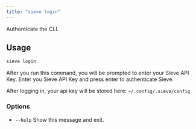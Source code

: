 ```yaml
---
title: "sieve login"
---
```


Authenticate the CLI.

## Usage
```bash
sieve login
```

After you run this command, you will be prompted to enter your Sieve API Key. Enter you Sieve API Key and press enter to authenticate Sieve. 

After logging in,  your api key will be stored here: `~/.config/.sieve/config`

### Options
- `--help` Show this message and exit.

